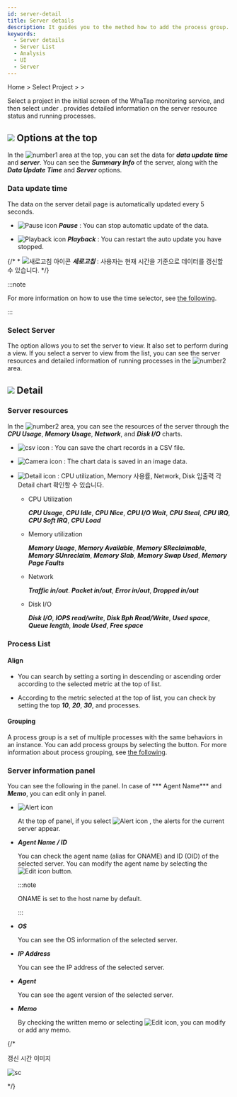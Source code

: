 ```yaml
---
id: server-detail
title: Server details
description: It guides you to the method how to add the process group.
keywords:
  - Server details
  - Server List
  - Analysis
  - UI
  - Server
---
```


Home &gt; Select Project &gt; <Cmdname sid="side_serverList" className="uitext" /> &gt; <Cmdname sid="side_serverDetail" className="uitext" />

Select a project in the initial screen of the WhaTap monitoring service, and then select <Cmdname sid="side_serverDetail" className="uitext" /> under <Cmdname sid="side_serverList" className="uitext" />. <Cmdname sid="side_serverDetail" className="uitext" /> provides detailed information on the server resource status and running processes.

<ImgLang img='server-detail.png' desc='Server details sc'/>

## ![](/img/number-01.png) Options at the top

In the ![number1](/img/number-01.png) area at the top, you can set the data for **_data update time_** and **_server_**. You can see the **_Summary Info_** of the server, along with the **_Data Update Time_** and **_Server_** options.

### Data update time

The data on the server detail page is automatically updated every 5 seconds. 

- ![Pause icon](/img/ic-s-pause.svg) **_Pause_** : You can stop automatic update of the data. 

- ![Playback icon](/img/ic-play-grn.svg) **_Playback_** : You can restart the auto update you have stopped.

{/* \* ![새로고침 아이콘](/img/ic-refresh2.svg) **_새로고침_** : 사용자는 현재 시간을 기준으로 데이터를 갱신할 수 있습니다. */}

:::note 

For more information on how to use the time selector, see [the following](usage-ui#timeselector).

:::

### Select Server

The <Cmdname sid="select_server" className="uitext" /> option allows you to set the server to view. It also set to perform <Cmdname sid="DSC09486" className="uitext" /> during a view. If you select a server to view from the list, you can see the server resources and detailed information of running processes in the ![number2](/img/number-02.png) area.

## ![](/img/number-02.png) Detail

### Server resources

In the ![number2](/img/number-02.png) area, you can see the resources of the server through the **_CPU Usage_**, **_Memory Usage_**, **_Network_**, and **_Disk I/O_** charts.

- ![csv icon](/img/ic-csv-download.svg) : You can save the chart records in a CSV file.

- ![Camera icon](/img/ic-camera.svg) : The chart data is saved in an image data.

- ![Detail icon](/img/ic-analysis-gr.svg) : CPU utilization, Memory 사용률, Network, Disk 입출력 각 Detail chart 확인할 수 있습니다. 

  - CPU Utilization

    **_CPU Usage_**, **_CPU Idle_**, **_CPU Nice_**, **_CPU I/O Wait_**, **_CPU Steal_**, **_CPU IRQ_**, **_CPU Soft IRQ_**, **_CPU Load_**

  - Memory utilization

    **_Memory Usage_**, **_Memory Available_**, **_Memory SReclaimable_**, **_Memory SUnreclaim_**, **_Memory Slab_**, **_Memory Swap Used_**, **_Memory Page Faults_**

  - Network

    **_Traffic in/out_**. **_Packet in/out_**, **_Error in/out_**, **_Dropped in/out_**

  - Disk I/O

    **_Disk I/O_**, **_IOPS read/write_**, **_Disk Bph Read/Write_**, **_Used space_**, **_Queue length_**, **_Inode Used_**, **_Free space_**

### Process List

#### Align

- You can search by setting a sorting in descending or ascending order according to the selected metric at the top of <Cmdname sid="sms_summary_process" className="uitext" /> list.

- According to the metric selected at the top of <Cmdname sid="sms_summary_process" className="uitext" /> list, you can check by setting the top ***10***, ***20***, ***30***, and <Cmdname sid="all" className="uitext" /> processes.

#### Grouping

A process group is a set of multiple processes with the same behaviors in an instance. You can add process groups by selecting the <Cmdname sid="groupby" className="uitext" /> button. For more information about process grouping, see [the following](server-detail-process-group).

### Server information panel

You can see the following in the <Cmdname sid="server_info" className="uitext" /> panel. In case of *** Agent Name*** and ***Memo***, you can edit only in <Cmdname sid="server_info" className="uitext" /> panel.

- ![Alert icon](/img/ic-alert.svg) <Cmdname sid="server_alert_list" className="uitext" />

  At the top of <Cmdname sid="server_info" className="uitext" /> panel, if you select ![Alert icon](/img/ic-alert.svg) <Cmdname sid="server_alert_list" className="uitext" />, the alerts for the current server appear.

- **_Agent Name / ID_**

  You can check the agent name (alias for ONAME) and ID (OID) of the selected server. You can modify the agent name by selecting the ![Edit icon](/img/ic-edit.svg) button. 

  :::note

  ONAME is set to the host name by default. 

  :::

- **_OS_**

  You can see the OS information of the selected server.

- **_IP Address_**

  You can see the IP address of the selected server.

- **_Agent_**

  You can see the agent version of the selected server.

- **_Memo_**

  By checking the written memo or selecting ![Edit icon](/img/ic-edit.svg), you can modify or add any memo.

{/* 

갱신 시간 이미지 

<div style={{textAlign: 'center'}}>

![sc](/img/server-detail-data.png)

</div>

*/}
